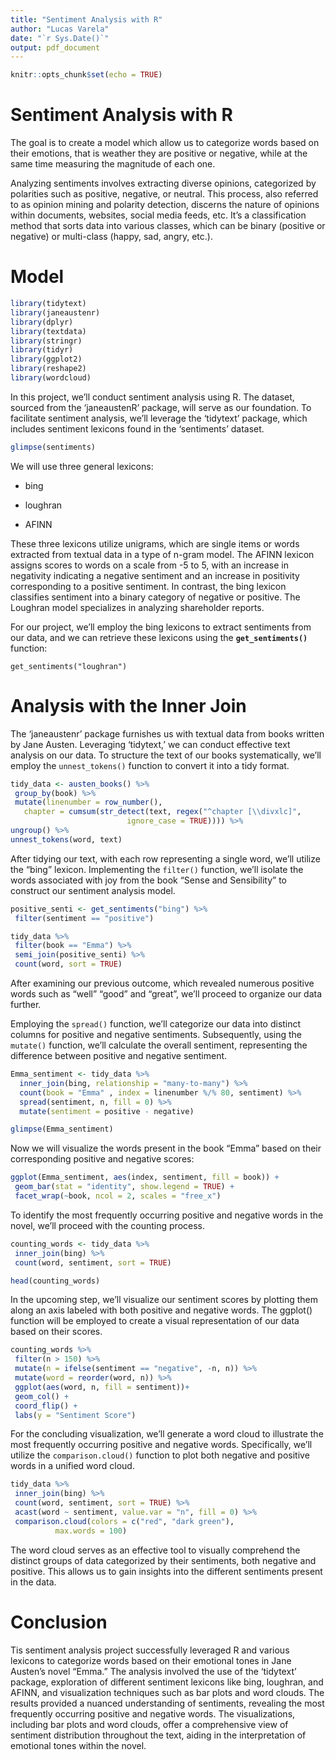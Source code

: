 ```yaml
---
title: "Sentiment Analysis with R"
author: "Lucas Varela"
date: "`r Sys.Date()`"
output: pdf_document
---
```


```r
knitr::opts_chunk$set(echo = TRUE)
```

# Sentiment Analysis with R

The goal is to create a model which allow us to categorize words based on their emotions, that is weather they are positive or negative, while at the same time measuring the magnitude of each one.

Analyzing sentiments involves extracting diverse opinions, categorized by polarities such as positive, negative, or neutral. This process, also referred to as opinion mining and polarity detection, discerns the nature of opinions within documents, websites, social media feeds, etc. It's a classification method that sorts data into various classes, which can be binary (positive or negative) or multi-class (happy, sad, angry, etc.).

# Model

```r
library(tidytext)
library(janeaustenr)
library(dplyr)
library(textdata)
library(stringr)
library(tidyr)
library(ggplot2)
library(reshape2)
library(wordcloud)
```

In this project, we'll conduct sentiment analysis using R. The dataset, sourced from the 'janeaustenR' package, will serve as our foundation. To facilitate sentiment analysis, we'll leverage the 'tidytext' package, which includes sentiment lexicons found in the 'sentiments' dataset.

```r
glimpse(sentiments)
```

We will use three general lexicons:

-   bing

-   loughran

-   AFINN

These three lexicons utilize unigrams, which are single items or words extracted from textual data in a type of n-gram model. The AFINN lexicon assigns scores to words on a scale from -5 to 5, with an increase in negativity indicating a negative sentiment and an increase in positivity corresponding to a positive sentiment. In contrast, the bing lexicon classifies sentiment into a binary category of negative or positive. The Loughran model specializes in analyzing shareholder reports.

For our project, we'll employ the bing lexicons to extract sentiments from our data, and we can retrieve these lexicons using the **`get_sentiments()`** function:

```undefined
get_sentiments("loughran")
```

# Analysis with the Inner Join

The 'janeaustenr' package furnishes us with textual data from books written by Jane Austen. Leveraging 'tidytext,' we can conduct effective text analysis on our data. To structure the text of our books systematically, we'll employ the `unnest_tokens()` function to convert it into a tidy format.

```r
tidy_data <- austen_books() %>%
 group_by(book) %>%
 mutate(linenumber = row_number(),
   chapter = cumsum(str_detect(text, regex("^chapter [\\divxlc]", 
                          ignore_case = TRUE)))) %>%
ungroup() %>%
unnest_tokens(word, text)
```

After tidying our text, with each row representing a single word, we'll utilize the "bing" lexicon. Implementing the `filter()` function, we'll isolate the words associated with joy from the book "Sense and Sensibility" to construct our sentiment analysis model.

```r
positive_senti <- get_sentiments("bing") %>%
 filter(sentiment == "positive")

tidy_data %>%
 filter(book == "Emma") %>%
 semi_join(positive_senti) %>%
 count(word, sort = TRUE)
```

After examining our previous outcome, which revealed numerous positive words such as "well" "good" and "great", we'll proceed to organize our data further.

Employing the `spread()` function, we'll categorize our data into distinct columns for positive and negative sentiments. Subsequently, using the `mutate()` function, we'll calculate the overall sentiment, representing the difference between positive and negative sentiment.

```r
Emma_sentiment <- tidy_data %>%
  inner_join(bing, relationship = "many-to-many") %>%
  count(book = "Emma" , index = linenumber %/% 80, sentiment) %>%
  spread(sentiment, n, fill = 0) %>%
  mutate(sentiment = positive - negative)

glimpse(Emma_sentiment)
```

Now we will visualize the words present in the book “Emma” based on their corresponding positive and negative scores:

```r
ggplot(Emma_sentiment, aes(index, sentiment, fill = book)) +
 geom_bar(stat = "identity", show.legend = TRUE) +
 facet_wrap(~book, ncol = 2, scales = "free_x")
```

To identify the most frequently occurring positive and negative words in the novel, we'll proceed with the counting process.

```r
counting_words <- tidy_data %>%
 inner_join(bing) %>%
 count(word, sentiment, sort = TRUE)

head(counting_words)
```

In the upcoming step, we'll visualize our sentiment scores by plotting them along an axis labeled with both positive and negative words. The ggplot() function will be employed to create a visual representation of our data based on their scores.

```r
counting_words %>%
 filter(n > 150) %>%
 mutate(n = ifelse(sentiment == "negative", -n, n)) %>%
 mutate(word = reorder(word, n)) %>%
 ggplot(aes(word, n, fill = sentiment))+
 geom_col() +
 coord_flip() +
 labs(y = "Sentiment Score")
```

For the concluding visualization, we'll generate a word cloud to illustrate the most frequently occurring positive and negative words. Specifically, we'll utilize the `comparison.cloud()` function to plot both negative and positive words in a unified word cloud.

```r
tidy_data %>%
 inner_join(bing) %>%
 count(word, sentiment, sort = TRUE) %>%
 acast(word ~ sentiment, value.var = "n", fill = 0) %>%
 comparison.cloud(colors = c("red", "dark green"),
          max.words = 100)
```

The word cloud serves as an effective tool to visually comprehend the distinct groups of data categorized by their sentiments, both negative and positive. This allows us to gain insights into the different sentiments present in the data.


# Conclusion
Tis sentiment analysis project successfully leveraged R and various lexicons to categorize words based on their emotional tones in Jane Austen's novel "Emma." The analysis involved the use of the 'tidytext' package, exploration of different sentiment lexicons like bing, loughran, and AFINN, and visualization techniques such as bar plots and word clouds. The results provided a nuanced understanding of sentiments, revealing the most frequently occurring positive and negative words. The visualizations, including bar plots and word clouds, offer a comprehensive view of sentiment distribution throughout the text, aiding in the interpretation of emotional tones within the novel.
